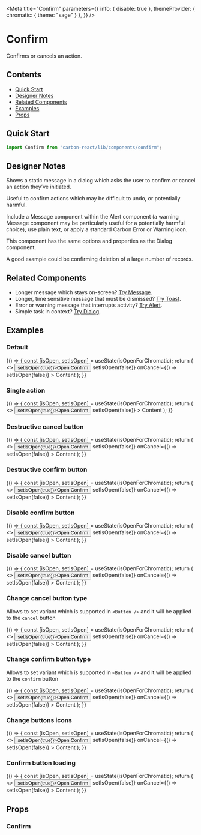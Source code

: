


<Meta
  title="Confirm"
  parameters={{
    info: { disable: true },
    themeProvider: { chromatic: { theme: "sage" } },
  }}
/>

# Confirm

Confirms or cancels an action.

## Contents

- [Quick Start](#quick-start)
- [Designer Notes](#designer-notes)
- [Related Components](#related-components)
- [Examples](#examples)
- [Props](#props)

## Quick Start

```javascript
import Confirm from "carbon-react/lib/components/confirm";
```

## Designer Notes

Shows a static message in a dialog which asks the user to confirm or cancel an action they’ve initiated.

Useful to confirm actions which may be difficult to undo, or potentially harmful.

Include a Message component within the Alert component (a warning Message component may be particularly useful for a potentially harmful choice), use plain text, or apply a standard Carbon Error or Warning icon.

This component has the same options and properties as the Dialog component.

A good example could be confirming deletion of a large number of records.

## Related Components

- Longer message which stays on-screen? [Try Message](/?path=/docs/message--default-story "Message").
- Longer, time sensitive message that must be dismissed? [Try Toast](/?path=/docs/toast--default-story "Toast").
- Error or warning message that interrupts activity? [Try Alert](/?path=/docs/alert--default-story "Alert").
- Simple task in context? [Try Dialog](/?path=/docs/dialog--default-story "Dialog").

## Examples

### Default

<Canvas>
  <Story name="default">
    {() => {
      const [isOpen, setIsOpen] = useState(isOpenForChromatic);
      return (
        <>
          <Button onClick={() => setIsOpen(true)}>Open Confirm</Button>
          <Confirm
            cancelButtonDestructive
            title="Are you sure?"
            subtitle="Subtitle"
            open={isOpen}
            onConfirm={() => setIsOpen(false)}
            onCancel={() => setIsOpen(false)}
          >
            Content
          </Confirm>
        </>
      );
    }}
  </Story>
</Canvas>

### Single action

<Canvas>
  <Story name="single action">
    {() => {
      const [isOpen, setIsOpen] = useState(isOpenForChromatic);
      return (
        <>
          <Button onClick={() => setIsOpen(true)}>Open Confirm</Button>
          <Confirm
            title="Are you sure?"
            subtitle="Subtitle"
            open={isOpen}
            onConfirm={() => setIsOpen(false)}
          >
            Content
          </Confirm>
        </>
      );
    }}
  </Story>
</Canvas>

### Destructive cancel button

<Canvas>
  <Story name="cancelButtonDestructive">
    {() => {
      const [isOpen, setIsOpen] = useState(isOpenForChromatic);
      return (
        <>
          <Button onClick={() => setIsOpen(true)}>Open Confirm</Button>
          <Confirm
            title="Are you sure?"
            subtitle="Subtitle"
            cancelButtonDestructive
            open={isOpen}
            onConfirm={() => setIsOpen(false)}
            onCancel={() => setIsOpen(false)}
          >
            Content
          </Confirm>
        </>
      );
    }}
  </Story>
</Canvas>

### Destructive confirm button

<Canvas>
  <Story name="confirmButtonDestructive">
    {() => {
      const [isOpen, setIsOpen] = useState(isOpenForChromatic);
      return (
        <>
          <Button onClick={() => setIsOpen(true)}>Open Confirm</Button>
          <Confirm
            title="Are you sure?"
            subtitle="Subtitle"
            confirmButtonDestructive
            open={isOpen}
            onConfirm={() => setIsOpen(false)}
            onCancel={() => setIsOpen(false)}
          >
            Content
          </Confirm>
        </>
      );
    }}
  </Story>
</Canvas>

### Disable confirm button

<Canvas>
  <Story name="disableConfirm">
    {() => {
      const [isOpen, setIsOpen] = useState(isOpenForChromatic);
      return (
        <>
          <Button onClick={() => setIsOpen(true)}>Open Confirm</Button>
          <Confirm
            title="Are you sure?"
            subtitle="Subtitle"
            confirmButtonDestructive
            cancelButtonDestructive
            disableConfirm
            open={isOpen}
            onConfirm={() => setIsOpen(false)}
            onCancel={() => setIsOpen(false)}
          >
            Content
          </Confirm>
        </>
      );
    }}
  </Story>
</Canvas>

### Disable cancel button

<Canvas>
  <Story name="disableCancel">
    {() => {
      const [isOpen, setIsOpen] = useState(isOpenForChromatic);
      return (
        <>
          <Button onClick={() => setIsOpen(true)}>Open Confirm</Button>
          <Confirm
            title="Are you sure?"
            subtitle="Subtitle"
            showCloseIcon
            disableCancel
            open={isOpen}
            onConfirm={() => setIsOpen(false)}
            onCancel={() => setIsOpen(false)}
          >
            Content
          </Confirm>
        </>
      );
    }}
  </Story>
</Canvas>

### Change cancel button type

Allows to set variant which is supported in `<Button />` and it will be applied to the `cancel` button

<Canvas>
  <Story name="cancelButtonType">
    {() => {
      const [isOpen, setIsOpen] = useState(isOpenForChromatic);
      return (
        <>
          <Button onClick={() => setIsOpen(true)}>Open Confirm</Button>
          <Confirm
            title="Are you sure?"
            subtitle="Subtitle"
            cancelButtonType="tertiary"
            open={isOpen}
            onConfirm={() => setIsOpen(false)}
            onCancel={() => setIsOpen(false)}
          >
            Content
          </Confirm>
        </>
      );
    }}
  </Story>
</Canvas>

### Change confirm button type

Allows to set variant which is supported in `<Button />` and it will be applied to the `confirm` button

<Canvas>
  <Story name="confirmButtonType">
    {() => {
      const [isOpen, setIsOpen] = useState(isOpenForChromatic);
      return (
        <>
          <Button onClick={() => setIsOpen(true)}>Open Confirm</Button>
          <Confirm
            title="Are you sure?"
            subtitle="Subtitle"
            confirmButtonType="tertiary"
            open={isOpen}
            onConfirm={() => setIsOpen(false)}
            onCancel={() => setIsOpen(false)}
          >
            Content
          </Confirm>
        </>
      );
    }}
  </Story>
</Canvas>

### Change buttons icons

<Canvas>
  <Story name="buttonsIcons">
    {() => {
      const [isOpen, setIsOpen] = useState(isOpenForChromatic);
      return (
        <>
          <Button onClick={() => setIsOpen(true)}>Open Confirm</Button>
          <Confirm
            title="Are you sure?"
            subtitle="Subtitle"
            confirmButtonIconType="save"
            confirmButtonIconPosition="after"
            cancelButtonIconType="bin"
            open={isOpen}
            onConfirm={() => setIsOpen(false)}
            onCancel={() => setIsOpen(false)}
          >
            Content
          </Confirm>
        </>
      );
    }}
  </Story>
</Canvas>

### Confirm button loading

<Canvas>
  <Story name="isLoadingConfirm">
    {() => {
      const [isOpen, setIsOpen] = useState(isOpenForChromatic);
      return (
        <>
          <Button onClick={() => setIsOpen(true)}>Open Confirm</Button>
          <Confirm
            title="Are you sure?"
            subtitle="Subtitle"
            isLoadingConfirm
            open={isOpen}
            onConfirm={() => setIsOpen(false)}
            onCancel={() => setIsOpen(false)}
          >
            Content
          </Confirm>
        </>
      );
    }}
  </Story>
</Canvas>

## Props

### Confirm

<ArgsTable of={Confirm} />
